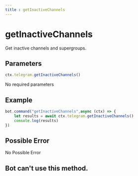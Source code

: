 ```yaml
--- 
title : getInactiveChannels 
--- 
```

# getInactiveChannels
Get inactive channels and supergroups.
## Parameters 
```ts 
ctx.telegram.getInactiveChannels()
```
No required parameters
## Example 
```ts highlight="2"
bot.command("getInactiveChannels",async (ctx) => {
    let results = await ctx.telegram.getInactiveChannels() 
    console.log(results)
})
```
## Possible Error 
No Possible Error
## Bot can't use this method.